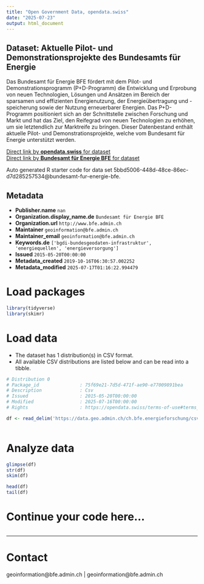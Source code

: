 ```yaml
---
title: "Open Government Data, opendata.swiss"
date: "2025-07-23"
output: html_document
---
```


## Dataset: Aktuelle Pilot- und Demonstrationsprojekte des Bundesamts für Energie

Das Bundesamt für Energie BFE fördert mit dem Pilot- und Demonstrationsprogramm (P+D-Programm) die Entwicklung und Erprobung von neuen Technologien, Lösungen und Ansätzen im Bereich der sparsamen und effizienten Energienutzung, der Energieübertragung und -speicherung sowie der Nutzung erneuerbarer Energien. Das P+D-Programm positioniert sich an der Schnittstelle zwischen Forschung und Markt und hat das Ziel, den Reifegrad von neuen Technologien zu erhöhen, um sie letztendlich zur Marktreife zu bringen. Dieser Datenbestand enthält aktuelle Pilot- und Demonstrationsprojekte, welche vom Bundesamt für Energie unterstützt werden.

[Direct link by **opendata.swiss** for dataset](https://opendata.swiss/de/dataset/cleantech-pilot-demonstrations-und-leuchtturmprojekte)<br>
[Direct link by **Bundesamt für Energie BFE** for dataset](https://www.bfe.admin.ch/pilot-und-demonstrationsprojekte)

Auto generated R starter code for data set 5bbd5006-448d-48ce-86ec-d7d285257534@bundesamt-fur-energie-bfe.

## Metadata

- **Publisher.name** `nan`
- **Organization.display_name.de** `Bundesamt für Energie BFE`
- **Organization.url** `http://www.bfe.admin.ch`
- **Maintainer** `geoinformation@bfe.admin.ch`
- **Maintainer_email** `geoinformation@bfe.admin.ch`
- **Keywords.de** `['bgdi-bundesgeodaten-infrastruktur', 'energiequellen', 'energieversorgung']`
- **Issued** `2015-05-20T00:00:00`
- **Metadata_created** `2019-10-16T06:30:57.002252`
- **Metadata_modified** `2025-07-17T01:16:22.994479`


# Load packages

```r

library(tidyverse)
library(skimr)

```

# Load data

-   The dataset has 1 distribution(s) in CSV format.
-   All available CSV distributions are listed below and can be read into a tibble.

```r

# Distribution 0
# Package_id               : 75f69e21-7d5d-471f-ae90-e77009891bea
# Description              : Csv
# Issued                   : 2015-05-20T00:00:00
# Modified                 : 2025-07-16T00:00:00
# Rights                   : https://opendata.swiss/terms-of-use#terms_by

df <- read_delim('https://data.geo.admin.ch/ch.bfe.energieforschung/csv/2056/ch.bfe.energieforschung.zip')



```

# Analyze data

```r

glimpse(df)
str(df)
skim(df)

head(df)
tail(df)

```

# Continue your code here...

```r

```

------------------------------------------------------------------------

# Contact

geoinformation@bfe.admin.ch | geoinformation@bfe.admin.ch
